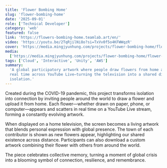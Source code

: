 ```yaml
---
title: 'Flower Bombing Home'
slug: 'flower-bombing-home'
date: '2025-09-01'
role: ['Technical Developer']
category: 'web'
featured: false
link: 'https://flowers-bombing-home.teamlab.art/en/'
video: 'https://youtu.be/2TqRjilNi8o?si=TxVv0f5o4KFWWqzR'
cover: 'https://media.mingjyunhung.com/projects/flower-bombing-home/flower-bombing-home_reel-1080p.mp4'
media:
  ['https://media.mingjyunhung.com/projects/flower-bombing-home/flower-bombing-home_reel-1080p.mp4']
tags: ['Cloud', 'Interactive', 'Unity', 'AWS']
summary:
  'A global participatory artwork where people draw flowers from home and see them bloom together in
  real time across YouTube Live—turning the television into a shared digital canvas during
  isolation.'
---
```


Created during the COVID-19 pandemic, this project transforms isolation into connection by inviting
people around the world to draw a flower and upload it from home. Each flower—whether drawn on
paper, phone, or computer—appears and scatters in real time on a YouTube Live stream, forming a
constantly evolving artwork.

When displayed on a home television, the screen becomes a living artwork that blends personal
expression with global presence. The town of each contributor is shown as new flowers appear,
highlighting our shared existence across distance. Participants can also download a custom artwork
combining their flower with others from around the world.

The piece celebrates collective memory, turning a moment of global crisis into a blooming symbol of
connection, resilience, and remembrance.
